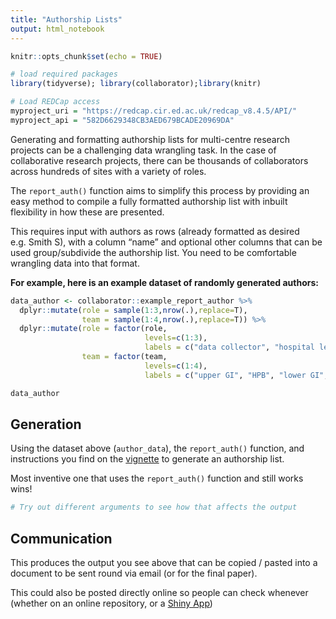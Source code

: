 ```yaml
---
title: "Authorship Lists"
output: html_notebook
---
```


```r
knitr::opts_chunk$set(echo = TRUE)

# load required packages
library(tidyverse); library(collaborator);library(knitr)

# Load REDCap access
myproject_uri = "https://redcap.cir.ed.ac.uk/redcap_v8.4.5/API/"
myproject_api = "582D6629348CB3AED679BCADE20969DA"

```

Generating and formatting authorship lists for multi-centre research projects can be a challenging data wrangling task. In the case of collaborative research projects, there can be thousands of collaborators across hundreds of sites with a variety of roles.

The `report_auth()` function aims to simplify this process by providing an easy method to compile a fully formatted authorship list with inbuilt flexibility in how these are presented.

This requires input with authors as rows (already formatted as desired e.g. Smith S), with a column "name" and optional other columns that can be used group/subdivide the authorship list. You need to be comfortable wrangling data into that format.

**For example, here is an example dataset of randomly generated authors:**
```r
data_author <- collaborator::example_report_author %>%
  dplyr::mutate(role = sample(1:3,nrow(.),replace=T),
                team = sample(1:4,nrow(.),replace=T)) %>%
  dplyr::mutate(role = factor(role,
                              levels=c(1:3),
                              labels = c("data collector", "hospital lead", "committee")),
                team = factor(team,
                              levels=c(1:4),
                              labels = c("upper GI", "HPB", "lower GI", "Hernia")))
```

```r
data_author
```

## **Generation**

Using the dataset above (`author_data`), the `report_auth()` function, and instructions you find on the [vignette](https://github.com/kamclean/collaborator/blob/master/vignettes/vignette_authors.md) to generate an authorship list. 

Most inventive one that uses the `report_auth()` function and still works wins!

```r
# Try out different arguments to see how that affects the output 


```

## **Communication**
This produces the output you see above that can be copied / pasted into a document to be sent round via email (or for the final paper).

This could also be posted directly online so people can check whenever (whether on an online repository, or a [Shiny App]( https://starsurg.shinyapps.io/RECON_authorship/))

&nbsp;

